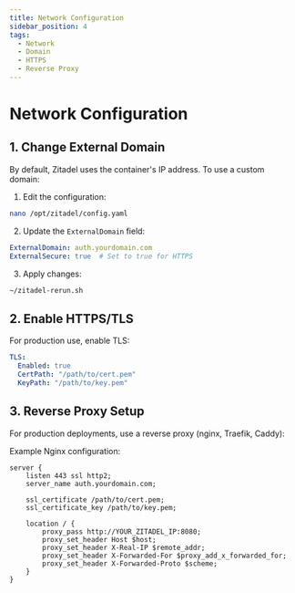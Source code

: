 ```yaml
---
title: Network Configuration
sidebar_position: 4
tags:
  - Network
  - Domain
  - HTTPS
  - Reverse Proxy
---
```


# Network Configuration

## 1. Change External Domain

By default, Zitadel uses the container's IP address. To use a custom domain:

1. Edit the configuration:
```bash
nano /opt/zitadel/config.yaml
```

2. Update the `ExternalDomain` field:
```yaml
ExternalDomain: auth.yourdomain.com
ExternalSecure: true  # Set to true for HTTPS
```

3. Apply changes:
```bash
~/zitadel-rerun.sh
```

## 2. Enable HTTPS/TLS

For production use, enable TLS:

```yaml
TLS:
  Enabled: true
  CertPath: "/path/to/cert.pem"
  KeyPath: "/path/to/key.pem"
```

## 3. Reverse Proxy Setup

For production deployments, use a reverse proxy (nginx, Traefik, Caddy):

Example Nginx configuration:
```nginx
server {
    listen 443 ssl http2;
    server_name auth.yourdomain.com;

    ssl_certificate /path/to/cert.pem;
    ssl_certificate_key /path/to/key.pem;

    location / {
        proxy_pass http://YOUR_ZITADEL_IP:8080;
        proxy_set_header Host $host;
        proxy_set_header X-Real-IP $remote_addr;
        proxy_set_header X-Forwarded-For $proxy_add_x_forwarded_for;
        proxy_set_header X-Forwarded-Proto $scheme;
    }
}
```
